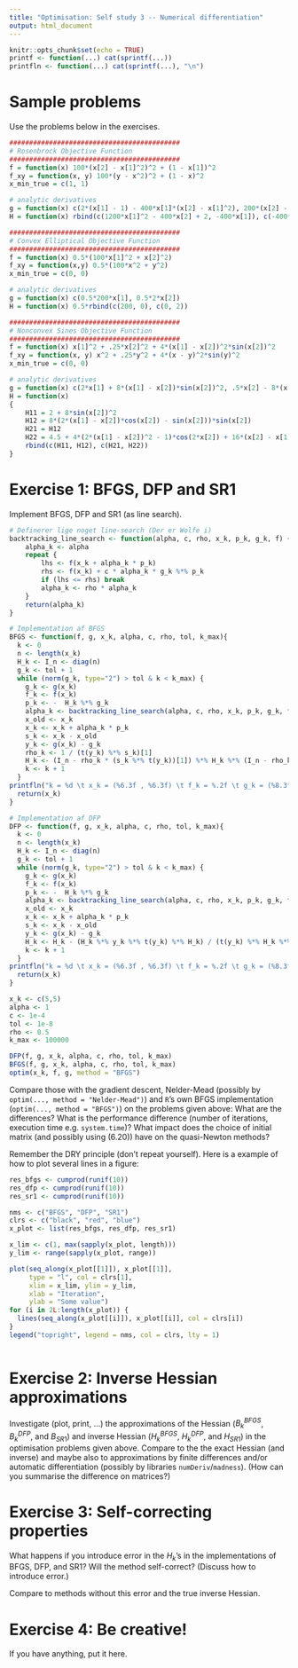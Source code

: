 ```yaml
---
title: "Optimisation: Self study 3 -- Numerical differentiation"
output: html_document
---
```


```r
knitr::opts_chunk$set(echo = TRUE)
printf <- function(...) cat(sprintf(...))
printfln <- function(...) cat(sprintf(...), "\n")
```

# Sample problems

Use the problems below in the exercises.

```r
###########################################
# Rosenbrock Objective Function
###########################################
f = function(x) 100*(x[2] - x[1]^2)^2 + (1 - x[1])^2
f_xy = function(x, y) 100*(y - x^2)^2 + (1 - x)^2
x_min_true = c(1, 1)

# analytic derivatives
g = function(x) c(2*(x[1] - 1) - 400*x[1]*(x[2] - x[1]^2), 200*(x[2] - x[1]^2))
H = function(x) rbind(c(1200*x[1]^2 - 400*x[2] + 2, -400*x[1]), c(-400*x[1], 200))

###########################################
# Convex Elliptical Objective Function
###########################################
f = function(x) 0.5*(100*x[1]^2 + x[2]^2)
f_xy = function(x,y) 0.5*(100*x^2 + y^2)
x_min_true = c(0, 0)

# analytic derivatives
g = function(x) c(0.5*200*x[1], 0.5*2*x[2])
H = function(x) 0.5*rbind(c(200, 0), c(0, 2))

###########################################
# Nonconvex Sines Objective Function
###########################################
f = function(x) x[1]^2 + .25*x[2]^2 + 4*(x[1] - x[2])^2*sin(x[2])^2
f_xy = function(x, y) x^2 + .25*y^2 + 4*(x - y)^2*sin(y)^2
x_min_true = c(0, 0)

# analytic derivatives
g = function(x) c(2*x[1] + 8*(x[1] - x[2])*sin(x[2])^2, .5*x[2] - 8*(x[1] - x[2])*sin(x[2])^2 + 4*(x[1] - x[2])^2*sin(2*x[2]))
H = function(x)
{
	H11 = 2 + 8*sin(x[2])^2
	H12 = 8*(2*(x[1] - x[2])*cos(x[2]) - sin(x[2]))*sin(x[2])
	H21 = H12
	H22 = 4.5 + 4*(2*(x[1] - x[2])^2 - 1)*cos(2*x[2]) + 16*(x[2] - x[1])*sin(2*x[2])
	rbind(c(H11, H12), c(H21, H22))
}
```

# Exercise 1: BFGS, DFP and SR1

Implement BFGS, DFP and SR1 (as line search).
```r
# Definerer lige noget line-search (Der er Wolfe i)
backtracking_line_search <- function(alpha, c, rho, x_k, p_k, g_k, f) {
	alpha_k <- alpha
	repeat { 
		lhs <- f(x_k + alpha_k * p_k)
		rhs <- f(x_k) + c * alpha_k * g_k %*% p_k
		if (lhs <= rhs) break
		alpha_k <- rho * alpha_k
	}
	return(alpha_k)
}

# Implementation af BFGS
BFGS <- function(f, g, x_k, alpha, c, rho, tol, k_max){
  k <- 0
  n <- length(x_k)
  H_k <- I_n <- diag(n)
  g_k <- tol + 1
  while (norm(g_k, type="2") > tol & k < k_max) {
    g_k <- g(x_k)
    f_k <- f(x_k)
    p_k <- -  H_k %*% g_k
    alpha_k <- backtracking_line_search(alpha, c, rho, x_k, p_k, g_k, f)
    x_old <- x_k
    x_k <- x_k + alpha_k * p_k
    s_k <- x_k - x_old
    y_k <- g(x_k) - g_k
    rho_k <- 1 / (t(y_k) %*% s_k)[1]
    H_k <- (I_n - rho_k * (s_k %*% t(y_k))[1]) %*% H_k %*% (I_n - rho_k * (s_k %*% t(y_k))[1]) + rho_k * (s_k %*% t(s_k))[1]
    k <- k + 1
  }
printfln("k = %d \t x_k = (%6.3f , %6.3f) \t f_k = %.2f \t g_k = (%8.3f , %8.3f) \t alpha_k = %.5f", k, x_k[1] , x_k[2], f(x_k), g_k[1] , g_k[2], alpha_k)
  return(x_k)
}

# Implementation af DFP
DFP <- function(f, g, x_k, alpha, c, rho, tol, k_max){
  k <- 0
  n <- length(x_k)
  H_k <- I_n <- diag(n)
  g_k <- tol + 1
  while (norm(g_k, type="2") > tol & k < k_max) {
    g_k <- g(x_k)
    f_k <- f(x_k)
    p_k <- -  H_k %*% g_k
    alpha_k <- backtracking_line_search(alpha, c, rho, x_k, p_k, g_k, f)
    x_old <- x_k
    x_k <- x_k + alpha_k * p_k
    s_k <- x_k - x_old
    y_k <- g(x_k) - g_k
    H_k <- H_k - (H_k %*% y_k %*% t(y_k) %*% H_k) / (t(y_k) %*% H_k %*% y_k)[1] + (s_k %*% t(s_k)) / (t(y_k) %*% s_k)[1]
    k <- k + 1
  }
printfln("k = %d \t x_k = (%6.3f , %6.3f) \t f_k = %.2f \t g_k = (%8.3f , %8.3f) \t alpha_k = %.5f", k, x_k[1] , x_k[2], f(x_k), g_k[1] , g_k[2], alpha_k)
  return(x_k)
}


```

```r
x_k <- c(5,5)
alpha <- 1
c <- 1e-4
tol <- 1e-8
rho <- 0.5
k_max <- 100000

DFP(f, g, x_k, alpha, c, rho, tol, k_max)
BFGS(f, g, x_k, alpha, c, rho, tol, k_max)
optim(x_k, f, g, method = "BFGS")
```
Compare those with the gradient descent, Nelder-Mead (possibly by `optim(..., method = "Nelder-Mead")`) and `R`'s own BFGS implementation (`optim(..., method = "BFGS")`) on the problems given above: What are the differences? What is the performance difference (number of iterations, execution time e.g. `system.time`)? What impact does the choice of initial matrix (and possibly using (6.20)) have on the quasi-Newton methods?

Remember the DRY principle (don't repeat yourself). Here is a example of how to plot several lines in a figure:

```r
res_bfgs <- cumprod(runif(10))
res_dfp <- cumprod(runif(10))
res_sr1 <- cumprod(runif(10))

nms <- c("BFGS", "DFP", "SR1")
clrs <- c("black", "red", "blue")
x_plot <- list(res_bfgs, res_dfp, res_sr1)

x_lim <- c(1, max(sapply(x_plot, length)))
y_lim <- range(sapply(x_plot, range))

plot(seq_along(x_plot[[1]]), x_plot[[1]], 
     type = "l", col = clrs[1], 
     xlim = x_lim, ylim = y_lim,
     xlab = "Iteration",
     ylab = "Some value")
for (i in 2L:length(x_plot)) {
  lines(seq_along(x_plot[[i]]), x_plot[[i]], col = clrs[i])
}
legend("topright", legend = nms, col = clrs, lty = 1)
```
```r

```

# Exercise 2: Inverse Hessian approximations

Investigate (plot, print, ...) the approximations of the Hessian ($B_{k}^{BFGS}$, $B_{k}^{DFP}$, and $B_{SR1}$) and inverse Hessian ($H_{k}^{BFGS}$, $H_{k}^{DFP}$, and $H_{SR1}$) in the optimisation problems given above. Compare to the the exact Hessian (and inverse) and maybe also to approximations by finite differences and/or automatic differentiation (possibly by libraries `numDeriv`/`madness`). (How can you summarise the difference on matrices?)

# Exercise 3: Self-correcting properties

What happens if you introduce error in the $H_k$'s in the implementations of BFGS, DFP, and SR1? Will the method self-correct? (Discuss how to introduce error.)

Compare to methods without this error and the true inverse Hessian.


# Exercise 4: Be creative!

If you have anything, put it here.